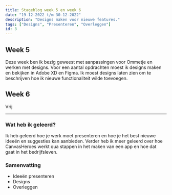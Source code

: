 ```yaml
---
title: Stageblog week 5 en week 6
date: "19-12-2022 t/m 30-12-2022"
description: "Designs maken voor nieuwe features."
tags: ["Designs", "Presenteren", "Overleggen"]
id: 3
---
```


## Week 5

Deze week ben ik bezig geweest met aanpassingen voor Ommetje en werken met designs. Voor een aantal opdrachten moest ik designs maken en bekijken in Adobe XD en Figma. Ik moest designs laten zien om te beschrijven hoe ik nieuwe functionaliteit wilde toevoegen.

## Week 6

Vrij

---

### Wat heb ik geleerd?

Ik heb geleerd hoe je werk moet presenteren en hoe je het best nieuwe ideeën en suggesties kan aanbieden. Verder heb ik meer geleerd over hoe CanvasHeroes werkt qua stappen in het maken van een app en hoe dat gaat in het bedrijfsleven.

### Samenvatting

- Ideeën presenteren
- Designs
- Overleggen
